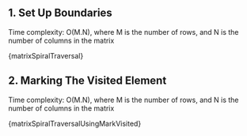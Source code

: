 

## 1. Set Up Boundaries

Time complexity: O(M.N), where M is the number of rows, and N is the number of columns in the matrix

<MDXCodeBlock>{matrixSpiralTraversal}</MDXCodeBlock>

## 2. Marking The Visited Element

Time complexity: O(M.N), where M is the number of rows, and N is the number of columns in the matrix

<MDXCodeBlock>{matrixSpiralTraversalUsingMarkVisited}</MDXCodeBlock>
